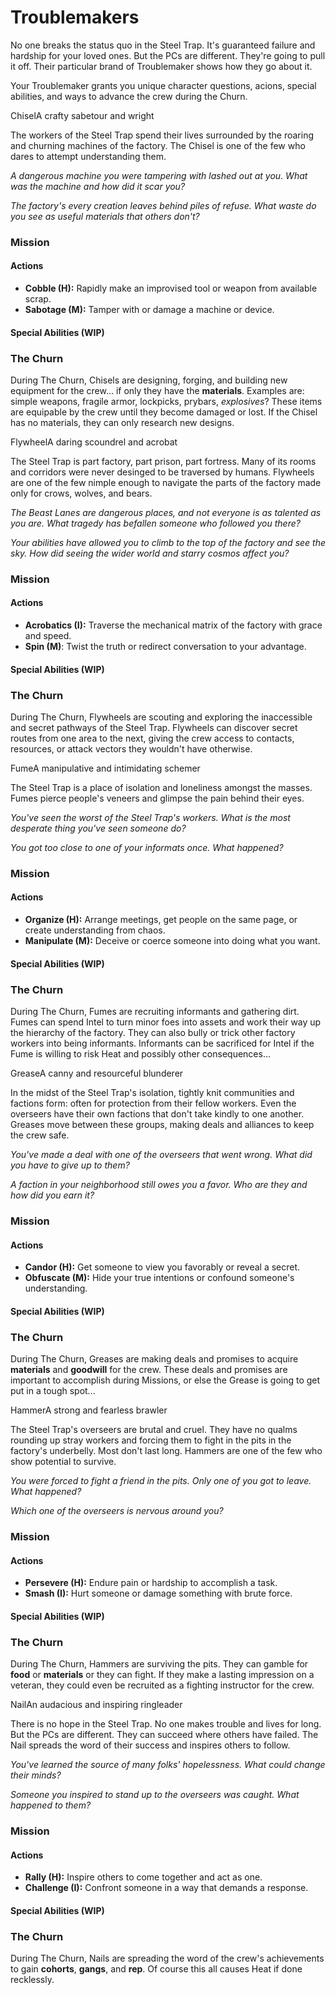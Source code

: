

# Troublemakers

No one breaks the status quo in the Steel Trap. It's guaranteed failure and hardship for your loved ones. But the PCs are different. They're going to pull it off. Their particular brand of Troublemaker shows how they go about it.

Your Troublemaker grants you unique character questions, acions, special abilities, and ways to advance the crew during the Churn.

<TypographyH2>
<span className="text-indigo-500">Chisel</span><span className="text-muted-foreground text-lg ml-8">A crafty sabetour and wright</span>
</TypographyH2>

The workers of the Steel Trap spend their lives surrounded by the roaring and churning machines of the factory. The Chisel is one of the few who dares to attempt understanding them.

*A dangerous machine you were tampering with lashed out at you. What was the machine and how did it scar you?*

*The factory's every creation leaves behind piles of refuse. What waste do you see as useful materials that others don't?*

### Mission

#### Actions

- **Cobble (H):** Rapidly make an improvised tool or weapon from available scrap.
- **Sabotage (M):** Tamper with or damage a machine or device.

#### Special Abilities (WIP)

### The Churn

During The Churn, Chisels are designing, forging, and building new equipment for the crew... if only they have the **materials**. Examples are: simple weapons, fragile armor, lockpicks, prybars, *explosives*? These items are equipable by the crew until they become damaged or lost. If the Chisel has no materials, they can only research new designs.

<TypographyH2>
<span className="text-indigo-500">Flywheel</span><span className="text-muted-foreground text-lg ml-8">A daring scoundrel and acrobat</span>
</TypographyH2>

The Steel Trap is part factory, part prison, part fortress. Many of its rooms and corridors were never desinged to be traversed by humans. Flywheels are one of the few nimple enough to navigate the parts of the factory made only for crows, wolves, and bears.

*The Beast Lanes are dangerous places, and not everyone is as talented as you are. What tragedy has befallen someone who followed you there?*

*Your abilities have allowed you to climb to the top of the factory and see the sky. How did seeing the wider world and starry cosmos affect you?*

### Mission

#### Actions

- **Acrobatics (I):** Traverse the mechanical matrix of the factory with grace and speed.
- **Spin (M)**: Twist the truth or redirect conversation to your advantage.

#### Special Abilities (WIP)

### The Churn

During The Churn, Flywheels are scouting and exploring the inaccessible and secret pathways of the Steel Trap. Flywheels can discover secret routes from one area to the next, giving the crew access to contacts, resources, or attack vectors they wouldn't have otherwise.

<TypographyH2>
<span className="text-indigo-500">Fume</span><span className="text-muted-foreground text-lg ml-8">A manipulative and intimidating schemer</span>
</TypographyH2>

The Steel Trap is a place of isolation and loneliness amongst the masses. Fumes pierce people's veneers and glimpse the pain behind their eyes.

*You've seen the worst of the Steel Trap's workers. What is the most desperate thing you've seen someone do?*

*You got too close to one of your informats once. What happened?*

### Mission

#### Actions

- **Organize (H):** Arrange meetings, get people on the same page, or create understanding from chaos.
- **Manipulate (M):** Deceive or coerce someone into doing what you want.

#### Special Abilities (WIP)

### The Churn

During The Churn, Fumes are recruiting informants and gathering dirt. Fumes can spend Intel to turn minor foes into assets and work their way up the hierarchy of the factory. They can also bully or trick other factory workers into being informants. Informants can be sacrificed for Intel if the Fume is willing to risk Heat and possibly other consequences...

<TypographyH2>
<span className="text-indigo-500">Grease</span><span className="text-muted-foreground text-lg ml-8">A canny and resourceful blunderer</span>
</TypographyH2>

In the midst of the Steel Trap's isolation, tightly knit communities and factions form: often for protection from their fellow workers. Even the overseers have their own factions that don't take kindly to one another. Greases move between these groups, making deals and alliances to keep the crew safe.

*You've made a deal with one of the overseers that went wrong. What did you have to give up to them?*

*A faction in your neighborhood still owes you a favor. Who are they and how did you earn it?*

### Mission

#### Actions

- **Candor (H):** Get someone to view you favorably or reveal a secret.
- **Obfuscate (M):** Hide your true intentions or confound someone's understanding.

#### Special Abilities (WIP)

### The Churn

During The Churn, Greases are making deals and promises to acquire **materials** and **goodwill** for the crew. These deals and promises are important to accomplish during Missions, or else the Grease is going to get put in a tough spot...

<TypographyH2>
<span className="text-indigo-500">Hammer</span><span className="text-muted-foreground text-lg ml-8">A strong and fearless brawler</span>
</TypographyH2>

The Steel Trap's overseers are brutal and cruel. They have no qualms rounding up stray workers and forcing them to fight in the pits in the factory's underbelly. Most don't last long. Hammers are one of the few who show potential to survive.

*You were forced to fight a friend in the pits. Only one of you got to leave. What happened?*

*Which one of the overseers is nervous around you?*

### Mission

#### Actions

- **Persevere (H):** Endure pain or hardship to accomplish a task.
- **Smash (I):** Hurt someone or damage something with brute force.

#### Special Abilities (WIP)

### The Churn

During The Churn, Hammers are surviving the pits. They can gamble for **food** or **materials** or they can fight. If they make a lasting impression on a veteran, they could even be recruited as a fighting instructor for the crew.

<TypographyH2>
<span className="text-indigo-500">Nail</span><span className="text-muted-foreground text-lg ml-8">An audacious and inspiring ringleader</span>
</TypographyH2>

There is no hope in the Steel Trap. No one makes trouble and lives for long. But the PCs are different. They can succeed where others have failed. The Nail spreads the word of their success and inspires others to follow.

*You've learned the source of many folks' hopelessness. What could change their minds?*

*Someone you inspired to stand up to the overseers was caught. What happened to them?*

### Mission

#### Actions

- **Rally (H):** Inspire others to come together and act as one.
- **Challenge (I):** Confront someone in a way that demands a response.

#### Special Abilities (WIP)

### The Churn

During The Churn, Nails are spreading the word of the crew's achievements to gain **cohorts**, **gangs**, and **rep**. Of course this all causes Heat if done recklessly.
